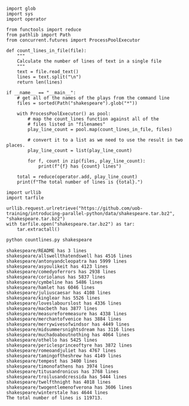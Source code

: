 ```.python
import glob
import sys
import operator

from functools import reduce
from pathlib import Path
from concurrent.futures import ProcessPoolExecutor

def count_lines_in_file(file):
    """
    Calculate the number of lines of text in a single file
    """
    text = file.read_text()
    lines = text.split("\n")
    return len(lines)

if __name__ == "__main__":
    # get all of the names of the plays from the command line
    files = sorted(Path("shakespeare").glob("*"))

    with ProcessPoolExecutor() as pool:
        # map the count_lines function against all of the
        # files listed in "filenames"
        play_line_count = pool.map(count_lines_in_file, files)
        
        # convert it to a list as we need to use the result in two places.
        play_line_count = list(play_line_count)

        for f, count in zip(files, play_line_count):
            print(f"{f} has {count} lines")

    total = reduce(operator.add, play_line_count)
    print(f"The total number of lines is {total}.")
```



```.python
import urllib
import tarfile

urllib.request.urlretrieve("https://github.com/uob-training/introducing-parallel-python/data/shakespeare.tar.bz2", "shakespeare.tar.bz2")
with tarfile.open("shakespeare.tar.bz2") as tar:
    tar.extractall()
```


```bash
python countlines.py shakespeare
```

    shakespeare/README has 3 lines
    shakespeare/allswellthatendswell has 4516 lines
    shakespeare/antonyandcleopatra has 5999 lines
    shakespeare/asyoulikeit has 4123 lines
    shakespeare/comedyoferrors has 2938 lines
    shakespeare/coriolanus has 5837 lines
    shakespeare/cymbeline has 5486 lines
    shakespeare/hamlet has 6046 lines
    shakespeare/juliuscaesar has 4108 lines
    shakespeare/kinglear has 5526 lines
    shakespeare/loveslabourslost has 4336 lines
    shakespeare/macbeth has 3877 lines
    shakespeare/measureforemeasure has 4338 lines
    shakespeare/merchantofvenice has 3884 lines
    shakespeare/merrywivesofwindsor has 4449 lines
    shakespeare/midsummersnightsdream has 3116 lines
    shakespeare/muchadoaboutnothing has 4064 lines
    shakespeare/othello has 5425 lines
    shakespeare/periclesprinceoftyre has 3872 lines
    shakespeare/romeoandjuliet has 4767 lines
    shakespeare/tamingoftheshrew has 4149 lines
    shakespeare/tempest has 3400 lines
    shakespeare/timonofathens has 3974 lines
    shakespeare/titusandronicus has 3768 lines
    shakespeare/troilusandcressida has 5444 lines
    shakespeare/twelfthnight has 4018 lines
    shakespeare/twogentlemenofverona has 3606 lines
    shakespeare/winterstale has 4644 lines
    The total number of lines is 119713.

